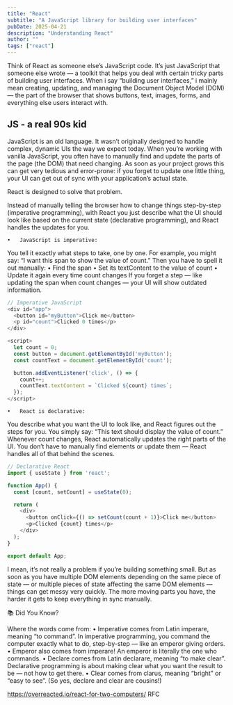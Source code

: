 ```yaml
---
title: "React"
subtitle: "A JavaScript library for building user interfaces"
pubDate: 2025-04-21
description: "Understanding React"
author: ""
tags: ["react"]
---
```




Think of React as someone else’s JavaScript code.
It’s just JavaScript that someone else wrote — a toolkit that helps you deal with certain tricky parts of building user interfaces. When i say “building user interfaces,” i mainly mean creating, updating, and managing the Document Object Model (DOM) — the part of the browser that shows buttons, text, images, forms, and everything else users interact with.

## JS - a real 90s kid
JavaScript is an old language. It wasn’t originally designed to handle complex, dynamic UIs the way we expect today.
When you’re working with vanilla JavaScript, you often have to manually find and update the parts of the page (the DOM) that need changing.
As soon as your project grows this can get very tedious and error-prone: if you forget to update one little thing, your UI can get out of sync with your application’s actual state.

React is designed to solve that problem.

Instead of manually telling the browser how to change things step-by-step (imperative programming), with React you just describe what the UI should look like based on the current state (declarative programming), and React handles the updates for you.

	•	JavaScript is imperative:
You tell it exactly what steps to take, one by one.
For example, you might say: “I want this span to show the value of count.”
Then you have to spell it out manually:
	•	Find the span
	•	Set its textContent to the value of count
	•	Update it again every time count changes
If you forget a step — like updating the span when count changes — your UI will show outdated information.

```javascript
// Imperative JavaScript
<div id="app">
  <button id="myButton">Click me</button>
  <p id="count">Clicked 0 times</p>
</div>

<script>
  let count = 0;
  const button = document.getElementById('myButton');
  const countText = document.getElementById('count');

  button.addEventListener('click', () => {
    count++;
    countText.textContent = `Clicked ${count} times`;
  });
</script>
```

	•	React is declarative:
You describe what you want the UI to look like, and React figures out the steps for you.
You simply say: “This text should display the value of count.”
Whenever count changes, React automatically updates the right parts of the UI.
You don’t have to manually find elements or update them — React handles all of that behind the scenes.

```javascript
// Declarative React
import { useState } from 'react';

function App() {
  const [count, setCount] = useState(0);

  return (
    <div>
      <button onClick={() => setCount(count + 1)}>Click me</button>
      <p>Clicked {count} times</p>
    </div>
  );
}

export default App;
```


I mean, it’s not really a problem if you’re building something small.
But as soon as you have multiple DOM elements depending on the same piece of state — or multiple pieces of state affecting the same DOM elements — things can get messy very quickly. The more moving parts you have, the harder it gets to keep everything in sync manually.

📚 Did You Know?

Where the words come from:
	•	Imperative comes from Latin imperare, meaning “to command”.
In imperative programming, you command the computer exactly what to do, step-by-step — like an emperor giving orders.
	•	Emperor also comes from imperare!
An emperor is literally the one who commands.
	•	Declare comes from Latin declarare, meaning “to make clear”.
Declarative programming is about making clear what you want the result to be — not how to get there.
	•	Clear comes from clarus, meaning “bright” or “easy to see”.
(So yes, declare and clear are cousins!)



https://overreacted.io/react-for-two-computers/
RFC
